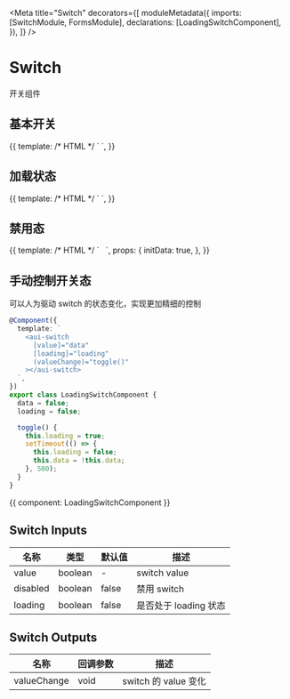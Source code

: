 


<Meta
  title="Switch"
  decorators={[
    moduleMetadata({
      imports: [SwitchModule, FormsModule],
      declarations: [LoadingSwitchComponent],
    }),
  ]}
/>

# Switch

开关组件

## 基本开关

<Canvas>
  <Story name="Basic" height="60px">
    {{
      template: /* HTML */ ` <aui-switch [(ngModel)]="data"></aui-switch> `,
    }}
  </Story>
</Canvas>

## 加载状态

<Canvas>
  <Story name="Loading" height="60px">
    {{
      template: /* HTML */ `
        <aui-switch [(ngModel)]="data" [loading]="true"></aui-switch>
      `,
    }}
  </Story>
</Canvas>

## 禁用态

<Canvas>
  <Story name="Disabled" height="60px">
    {{
      template: /* HTML */ `
        <aui-switch
          style="margin-right:8px;"
          [(ngModel)]="data"
          [disabled]="true"
        ></aui-switch>
        <aui-switch [(ngModel)]="initData" [disabled]="true"></aui-switch>
      `,
      props: {
        initData: true,
      },
    }}
  </Story>
</Canvas>

## 手动控制开关态

可以人为驱动 switch 的状态变化，实现更加精细的控制

```typescript
@Component({
  template: `
    <aui-switch
      [value]="data"
      [loading]="loading"
      (valueChange)="toggle()"
    ></aui-switch>
  `,
})
export class LoadingSwitchComponent {
  data = false;
  loading = false;

  toggle() {
    this.loading = true;
    setTimeout(() => {
      this.loading = false;
      this.data = !this.data;
    }, 500);
  }
}
```

<Story name="Manual" height="60px">
  {{ component: LoadingSwitchComponent }}
</Story>

## Switch Inputs

| 名称     | 类型    | 默认值 | 描述                  |
| -------- | ------- | ------ | --------------------- |
| value    | boolean | -      | switch value          |
| disabled | boolean | false  | 禁用 switch           |
| loading  | boolean | false  | 是否处于 loading 状态 |

## Switch Outputs

| 名称        | 回调参数 | 描述                 |
| ----------- | -------- | -------------------- |
| valueChange | void     | switch 的 value 变化 |
